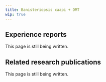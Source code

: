 ---
title: Banisteriopsis caapi + DMT
wip: true
---

## Experience reports

This page is still being written.

## Related research publications

This page is still being written.


